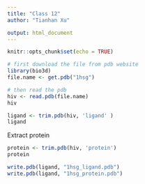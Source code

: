 ```yaml
---
title: "Class 12"
author: "Tianhan Xu"

output: html_document
---
```


```r
knitr::opts_chunk$set(echo = TRUE)
```

```r
# first download the file from pdb website
library(bio3d)
file.name <- get.pdb("1hsg")
```
```r
# then read the pdb
hiv <- read.pdb(file.name)
hiv
```

```r
ligand <- trim.pdb(hiv, 'ligand' )
ligand
```

Extract protein
```r
protein <- trim.pdb(hiv, 'protein')
protein
```

```r
write.pdb(ligand, "1hsg_ligand.pdb")
write.pdb(ligand, "1hsg_protein.pdb")
```






